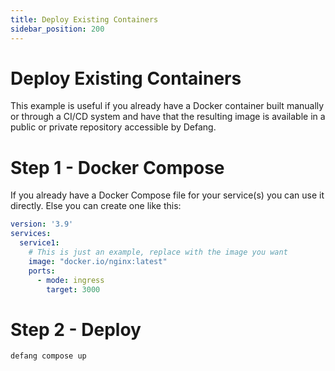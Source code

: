 ```yaml
---
title: Deploy Existing Containers
sidebar_position: 200
---
```


# Deploy Existing Containers

This example is useful if you already have a Docker container built manually or through a CI/CD system and have that the resulting image is available in a public or private repository accessible by Defang.

# Step 1 - Docker Compose
If you already have a Docker Compose file for your service(s) you can use it directly. Else you can create one like this:

```yaml
version: '3.9'
services:
  service1:
    # This is just an example, replace with the image you want
    image: "docker.io/nginx:latest"
    ports:
      - mode: ingress
        target: 3000		
```

# Step 2 - Deploy
```text
defang compose up
```
    

